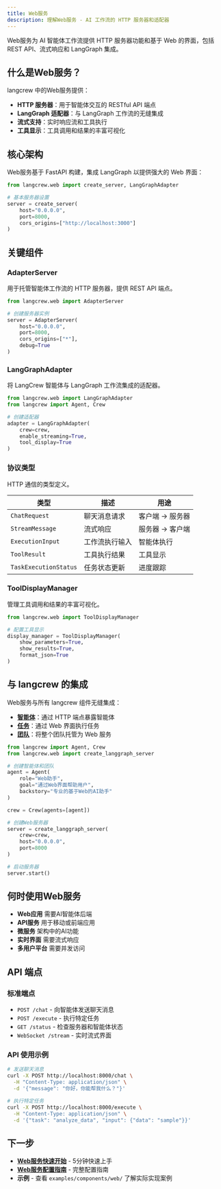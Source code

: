 ```yaml
---
title: Web服务
description: 理解Web服务 - AI 工作流的 HTTP 服务器和适配器
---
```


Web服务为 AI 智能体工作流提供 HTTP 服务器功能和基于 Web 的界面，包括 REST API、流式响应和 LangGraph 集成。

## 什么是Web服务？

langcrew 中的Web服务提供：
- **HTTP 服务器**：用于智能体交互的 RESTful API 端点
- **LangGraph 适配器**：与 LangGraph 工作流的无缝集成
- **流式支持**：实时响应流和工具执行
- **工具显示**：工具调用和结果的丰富可视化

## 核心架构

Web服务基于 FastAPI 构建，集成 LangGraph 以提供强大的 Web 界面：

```python
from langcrew.web import create_server, LangGraphAdapter

# 基本服务器设置
server = create_server(
    host="0.0.0.0",
    port=8000,
    cors_origins=["http://localhost:3000"]
)
```

## 关键组件

### AdapterServer
用于托管智能体工作流的 HTTP 服务器，提供 REST API 端点。

```python
from langcrew.web import AdapterServer

# 创建服务器实例
server = AdapterServer(
    host="0.0.0.0",
    port=8000,
    cors_origins=["*"],
    debug=True
)
```

### LangGraphAdapter
将 LangCrew 智能体与 LangGraph 工作流集成的适配器。

```python
from langcrew.web import LangGraphAdapter
from langcrew import Agent, Crew

# 创建适配器
adapter = LangGraphAdapter(
    crew=crew,
    enable_streaming=True,
    tool_display=True
)
```

### 协议类型
HTTP 通信的类型定义。

| 类型 | 描述 | 用途 |
|------|------|------|
| `ChatRequest` | 聊天消息请求 | 客户端 → 服务器 |
| `StreamMessage` | 流式响应 | 服务器 → 客户端 |
| `ExecutionInput` | 工作流执行输入 | 智能体执行 |
| `ToolResult` | 工具执行结果 | 工具显示 |
| `TaskExecutionStatus` | 任务状态更新 | 进度跟踪 |

### ToolDisplayManager
管理工具调用和结果的丰富可视化。

```python
from langcrew.web import ToolDisplayManager

# 配置工具显示
display_manager = ToolDisplayManager(
    show_parameters=True,
    show_results=True,
    format_json=True
)
```

## 与 langcrew 的集成

Web服务与所有 langcrew 组件无缝集成：

- **[智能体](/zh/concepts/agents)**：通过 HTTP 端点暴露智能体
- **[任务](/zh/concepts/tasks)**：通过 Web 界面执行任务
- **[团队](/zh/concepts/crews)**：将整个团队托管为 Web 服务

```python
from langcrew import Agent, Crew
from langcrew.web import create_langgraph_server

# 创建智能体和团队
agent = Agent(
    role="Web助手",
    goal="通过Web界面帮助用户",
    backstory="专业的基于Web的AI助手"
)

crew = Crew(agents=[agent])

# 创建Web服务器
server = create_langgraph_server(
    crew=crew,
    host="0.0.0.0",
    port=8000
)

# 启动服务器
server.start()
```

## 何时使用Web服务

- **Web应用** 需要AI智能体后端
- **API服务** 用于移动或前端应用
- **微服务** 架构中的AI功能
- **实时界面** 需要流式响应
- **多用户平台** 需要并发访问

## API 端点

### 标准端点

- `POST /chat` - 向智能体发送聊天消息
- `POST /execute` - 执行特定任务
- `GET /status` - 检查服务器和智能体状态
- `WebSocket /stream` - 实时流式界面

### API 使用示例

```bash
# 发送聊天消息
curl -X POST http://localhost:8000/chat \
  -H "Content-Type: application/json" \
  -d '{"message": "你好，你能帮我什么？"}'

# 执行特定任务
curl -X POST http://localhost:8000/execute \
  -H "Content-Type: application/json" \
  -d '{"task": "analyze_data", "input": {"data": "sample"}}'
```

## 下一步

- **[Web服务快速开始](/zh/guides/web/getting-started)** - 5分钟快速上手
- **[Web服务配置指南](/zh/guides/web/configuration)** - 完整配置指南
- **示例** - 查看 `examples/components/web/` 了解实际实现案例
